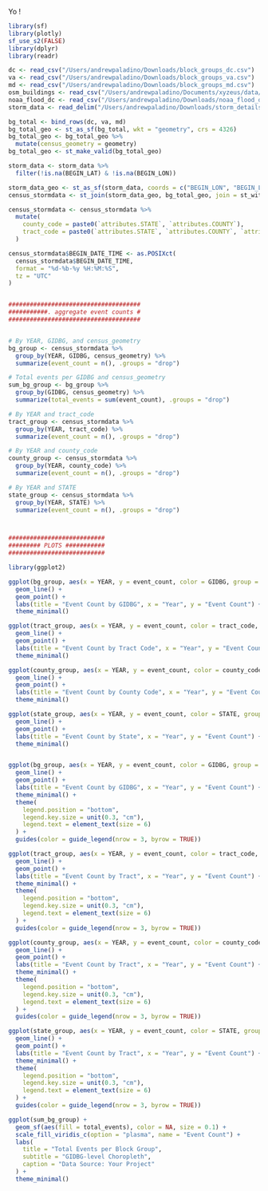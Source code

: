 Yo !


```r

library(sf)
library(plotly)
sf_use_s2(FALSE)
library(dplyr)
library(readr)

dc <- read_csv("/Users/andrewpaladino/Downloads/block_groups_dc.csv")
va <- read_csv("/Users/andrewpaladino/Downloads/block_groups_va.csv")
md <- read_csv("/Users/andrewpaladino/Downloads/block_groups_md.csv")
osm_buildings <- read_csv("/Users/andrewpaladino/Documents/xyzeus/data/building_footprints.csv")
noaa_flood_dc <- read_csv("/Users/andrewpaladino/Downloads/noaa_flood_dc.csv")
storm_data <- read_delim("/Users/andrewpaladino/Downloads/storm_details_dmv.csv", delim = "|")

bg_total <- bind_rows(dc, va, md)
bg_total_geo <- st_as_sf(bg_total, wkt = "geometry", crs = 4326)
bg_total_geo <- bg_total_geo %>%
  mutate(census_geometry = geometry)
bg_total_geo <- st_make_valid(bg_total_geo)

storm_data <- storm_data %>%
  filter(!is.na(BEGIN_LAT) & !is.na(BEGIN_LON))

storm_data_geo <- st_as_sf(storm_data, coords = c("BEGIN_LON", "BEGIN_LAT"), crs = 4326)
census_stormdata <- st_join(storm_data_geo, bg_total_geo, join = st_within)

census_stormdata <- census_stormdata %>%
  mutate(
    county_code = paste0(`attributes.STATE`, `attributes.COUNTY`),
    tract_code = paste0(`attributes.STATE`, `attributes.COUNTY`, `attributes.TRACT`)
  )

census_stormdata$BEGIN_DATE_TIME <- as.POSIXct(
  census_stormdata$BEGIN_DATE_TIME,
  format = "%d-%b-%y %H:%M:%S",
  tz = "UTC"
)


#####################################
###########. aggregate event counts #
#####################################


# By YEAR, GIDBG, and census_geometry
bg_group <- census_stormdata %>%
  group_by(YEAR, GIDBG, census_geometry) %>%
  summarize(event_count = n(), .groups = "drop")

# Total events per GIDBG and census_geometry
sum_bg_group <- bg_group %>%
  group_by(GIDBG, census_geometry) %>%
  summarize(total_events = sum(event_count), .groups = "drop")

# By YEAR and tract_code
tract_group <- census_stormdata %>%
  group_by(YEAR, tract_code) %>%
  summarize(event_count = n(), .groups = "drop")

# By YEAR and county_code
county_group <- census_stormdata %>%
  group_by(YEAR, county_code) %>%
  summarize(event_count = n(), .groups = "drop")

# By YEAR and STATE
state_group <- census_stormdata %>%
  group_by(YEAR, STATE) %>%
  summarize(event_count = n(), .groups = "drop")



###########################
######### PLOTS ###########
###########################

library(ggplot2)

ggplot(bg_group, aes(x = YEAR, y = event_count, color = GIDBG, group = GIDBG)) +
  geom_line() +
  geom_point() +
  labs(title = "Event Count by GIDBG", x = "Year", y = "Event Count") +
  theme_minimal()

ggplot(tract_group, aes(x = YEAR, y = event_count, color = tract_code, group = tract_code)) +
  geom_line() +
  geom_point() +
  labs(title = "Event Count by Tract Code", x = "Year", y = "Event Count") +
  theme_minimal()

ggplot(county_group, aes(x = YEAR, y = event_count, color = county_code, group = county_code)) +
  geom_line() +
  geom_point() +
  labs(title = "Event Count by County Code", x = "Year", y = "Event Count") +
  theme_minimal()

ggplot(state_group, aes(x = YEAR, y = event_count, color = STATE, group = STATE)) +
  geom_line() +
  geom_point() +
  labs(title = "Event Count by State", x = "Year", y = "Event Count") +
  theme_minimal()



```

```r

ggplot(bg_group, aes(x = YEAR, y = event_count, color = GIDBG, group = GIDBG)) +
  geom_line() +
  geom_point() +
  labs(title = "Event Count by GIDBG", x = "Year", y = "Event Count") +
  theme_minimal() +
  theme(
    legend.position = "bottom",
    legend.key.size = unit(0.3, "cm"),
    legend.text = element_text(size = 6)
  ) +
  guides(color = guide_legend(nrow = 3, byrow = TRUE))

```


```r

ggplot(tract_group, aes(x = YEAR, y = event_count, color = tract_code, group = tract_code)) +
  geom_line() +
  geom_point() +
  labs(title = "Event Count by Tract", x = "Year", y = "Event Count") +
  theme_minimal() +
  theme(
    legend.position = "bottom",
    legend.key.size = unit(0.3, "cm"),
    legend.text = element_text(size = 6)
  ) +
  guides(color = guide_legend(nrow = 3, byrow = TRUE))

```



```r

ggplot(county_group, aes(x = YEAR, y = event_count, color = county_code, group = county_code)) +
  geom_line() +
  geom_point() +
  labs(title = "Event Count by Tract", x = "Year", y = "Event Count") +
  theme_minimal() +
  theme(
    legend.position = "bottom",
    legend.key.size = unit(0.3, "cm"),
    legend.text = element_text(size = 6)
  ) +
  guides(color = guide_legend(nrow = 3, byrow = TRUE))


```


```r

ggplot(state_group, aes(x = YEAR, y = event_count, color = STATE, group = STATE)) +
  geom_line() +
  geom_point() +
  labs(title = "Event Count by Tract", x = "Year", y = "Event Count") +
  theme_minimal() +
  theme(
    legend.position = "bottom",
    legend.key.size = unit(0.3, "cm"),
    legend.text = element_text(size = 6)
  ) +
  guides(color = guide_legend(nrow = 3, byrow = TRUE))


```

```r

ggplot(sum_bg_group) +
  geom_sf(aes(fill = total_events), color = NA, size = 0.1) +
  scale_fill_viridis_c(option = "plasma", name = "Event Count") +
  labs(
    title = "Total Events per Block Group",
    subtitle = "GIDBG-level Choropleth",
    caption = "Data Source: Your Project"
  ) +
  theme_minimal()




```

